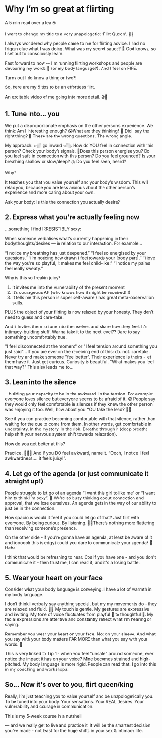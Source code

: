 
<Container>

# Why I’m so great at flirting

A 5 min read over a tea ☕️

I want to change my title to a very unapologetic: ‘Flirt Queen’. 👸🏼

I always wondered why people came to me for flirting advice. I had no friggin clue what I was doing. What was my secret sauce? 🍔 God knows, so I set out to consciously learn.

Fast forward to now -- I'm running flirting workshops and people are devouring my words 🤤 (or my body language?). And I feel on FIRE.

Turns out I do know a thing or two?!

So, here are my 5 tips to be an effortless flirt.

An excitable video of me going into more detail. 🎬🍿

## 1. Tune into... you

We put a disproportionate emphasis on the other person’s experience. We think: Am I interesting enough? 😱What are they thinking? 🤭 Did I say the right thing? 🙊 These are the wrong questions. The wrong angle.

My approach: 👉🏼 go inward 👈🏼. How do YOU feel in connection with this person? Check your body’s signals. 🚦Does this person energise you? Do you feel safe in connection with this person? Do you feel grounded? Is your breathing shallow or slow/deep? 🫁 Do you feel seen, heard?

Why?

It teaches you that you value yourself and your body’s wisdom. This will relax you, because you are less anxious about the other person's experience and more caring about your own.

Ask your body: Is this the connection you actually desire?

## 2. Express what you're actually feeling now

...something I find IRRESISTIBLY sexy:

When someone verbalises what’s currently happening in their body/thoughts/desires — in relation to our interaction. For example...

“I notice my breathing has just deepened.”
“I feel so energised by your questions.”
“I’m noticing how drawn I feel towards your [body part].”
“I love the way you’re so playful, it makes me feel child-like.”
“I notice my palms feel really sweaty.”

Why is this so freakin juicy?

1. It invites me into the vulnerability of the present moment
2. It’s courageous AF (who knows how it might be received!!!)
3. It tells me this person is super self-aware / has great meta-observation skills.

PLUS the object of your flirting is now relaxed by your honesty. They don’t need to guess and care-take.

And it invites them to tune into themselves and share how they feel. It's intimacy-building stuff. Wanna take it to the next level?? Dare to say something uncomfortably true.

"I feel disconnected at the moment" or "I feel tension around something you just said"... If you are ever on the receiving end of this: do. not. caretake. Never try and make someone "feel better". Their experience is theirs - let them have it. Just get curious. Curiosity is beautiful. "What makes you feel that way?" This also leads me to...

## 3. Lean into the silence

...building your capacity to be in the awkward. In the tension. For example: everyone loves silence but everyone seems to be afraid of it. 😨 People say they would only feel comfortable in silences if they knew the other person was enjoying it too. Well, how about you YOU take the lead? 🕺🏼

See if you can practice becoming comfortable with that silence, rather than waiting for the cue to come from them. In other words, get comfortable in uncertainty. In the mystery. In the risk. Breathe through it (deep breaths help shift your nervous system shift towards relaxation).

How do you get better at this?

Practice. 🙆🏼‍♀️ And if you DO feel awkward, name it. “Oooh, I notice I feel awkwardness…. it feels juicy!”.

## 4. Let go of the agenda (or just communicate it straight up!)

People struggle to let go of an agenda “I want this girl to like me” or “I want him to think I’m sexy”. 💋 We’re so busy thinking about connection and approval, that we lose ourselves. An agenda gets in the way of our ability to just be in the connection.

How spacious would it feel if you could let go of that? Just flirt with everyone. By being curious. By listening. 👂🏼There’s nothing more flattering than receiving someone’s presence.

On the other side - if you’re gonna have an agenda, at least be aware of it and (oooooh this is edgy) could you dare to communicate your agenda? 👀 Hehe.

I think that would be refreshing to hear. Cos if you have one - and you don't communicate it - then trust me, I can read it, and it's a losing battle.

## 5. Wear your heart on your face

Consider what your body language is conveying. I have a lot of warmth in my body language.

I don’t think I verbally say anything special, but my my movements do - they are relaxed and fluid. 🧚🏻 My touch is gentle. My gestures are expressive and inviting. My tone of voice fluctuates from playful 🐶 to thoughtful 🧐. My facial expressions are attentive and constantly reflect what I’m hearing or saying.

Remember you wear your heart on your face. Not on your sleeve. And what you say with your body matters FAR MORE than what you say with your words. 💬

This is very linked to Tip 1 - when you feel "unsafe" around someone, ever notice the impact it has on your voice? Mine becomes strained and high-pitched. My body language is more rigid. People can read that. I go into this in my coaching and workshops.

## So... Now it's over to you, flirt queen/king

Really, I’m just teaching you to value yourself and be unapologetically you. To be tuned into your body. Your sensations. Your REAL desires. Your vulnerability and courage in communication.

This is my 5-week course in a nutshell

— and we really get to live and practice it. It will be the smartest decision you’ve made - not least for the huge shifts in your sex & intimacy life.

</Container>
